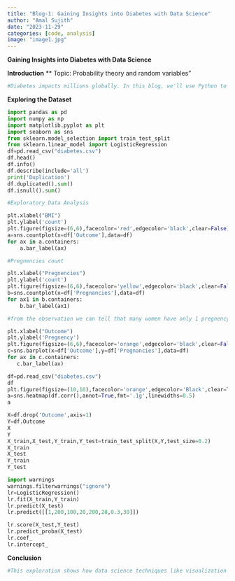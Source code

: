 ```yaml
---
title: "Blog-1: Gaining Insights into Diabetes with Data Science"
author: "Amal Sujith"
date: "2023-11-29"
categories: [code, analysis]
image: "image1.jpg"
---
```

**Gaining Insights into Diabetes with Data Science**

**Introduction**
** Topic: Probability theory and random variables"
```python
#Diabetes impacts millions globally. In this blog, we'll use Python to analyze a diabetes dataset, visualize key features, and build a predictive model with logistic regression. Join me on this journey into the data to uncover insights that could inform diabetes care and research.
```

**Exploring the Dataset**
```python
import pandas as pd
import numpy as np
import matplotlib.pyplot as plt
import seaborn as sns
from sklearn.model_selection import train_test_split
from sklearn.linear_model import LogisticRegression
df=pd.read_csv("diabetes.csv")
df.head()
df.info()
df.describe(include='all')
print('Duplication')
df.duplicated().sum()
df.isnull().sum()
```
```python
#Exploratory Data Analysis
```
```python
plt.xlabel("BMI")
plt.ylabel('count')
plt.figure(figsize=(6,6),facecolor='red',edgecolor='black',clear=False)
a=sns.countplot(x=df['Outcome'],data=df)
for ax in a.containers:
    a.bar_label(ax)
```
```python
#Pregnencies count
```
```python
plt.xlabel("Pregnencies")
plt.ylabel('count')
plt.figure(figsize=(6,6),facecolor='yellow',edgecolor='black',clear=False)
b=sns.countplot(x=df['Pregnancies'],data=df)
for ax1 in b.containers:
    b.bar_label(ax1)
```
```python
#from the observation we can tell that many women have only 1 pregnency   
```
 ```python
 plt.xlabel("Outcome")
plt.ylabel('Pregnency')
plt.figure(figsize=(6,6),facecolor='orange',edgecolor='black',clear=False)
c=sns.barplot(x=df['Outcome'],y=df['Pregnancies'],data=df)
for ax in c.containers:
    c.bar_label(ax)
```
```python
df=pd.read_csv("diabetes.csv")
df
plt.figure(figsize=(10,10),facecolor='orange',edgecolor='Black',clear=True)
a=sns.heatmap(df.corr(),annot=True,fmt='.1g',linewidths=0.5)
a
```
```python
X=df.drop('Outcome',axis=1)
Y=df.Outcome
X
Y
X_train,X_test,Y_train,Y_test=train_test_split(X,Y,test_size=0.2)
X_train
X_test
Y_train
Y_test
```
```python
import warnings
warnings.filterwarnings("ignore")
lr=LogisticRegression()
lr.fit(X_train,Y_train)
lr.predict(X_test)
lr.predict([[1,200,100,20,200,28,0.3,30]])

lr.score(X_test,Y_test)
lr.predict_proba(X_test)
lr.coef_
lr.intercept_
```

**Conclusion**
```python
#This exploration shows how data science techniques like visualization and modeling can unlock insights from diabetes data. There are many opportunities to further analyze this data and extract meaningful patterns to inform care and quality of life.
```
